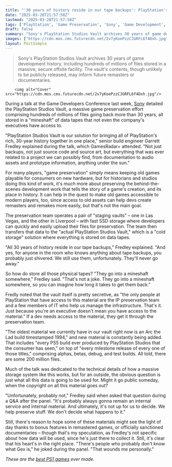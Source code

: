 ```yaml
---
title: "'30 years of history reside in our tape backups': PlayStation's building a game preservation mineshaft vault with 200 million files going back to a 1994 build of PS1 JRPG Arc the Lad"
date: "2025-03-28T21:57:58Z"
lastmod: "2025-03-28T21:57:58Z"
tags: ['PlayStation', 'Game Preservation', 'Sony', 'Game Development', 'History']
draft: false
summary: "Sony's PlayStation Studios Vault archives 30 years of game development history, including hundreds of millions of files stored in a massive, secure offsite facility.  The vault's contents, though unlikely to be publicly released, may inform future remasters or documentaries."
images: ["https://cdn.mos.cms.futurecdn.net/2v7yKoePzzCJGRFL6f4Dxh.jpg"]
layout: PostSimple
---
```

> Sony's PlayStation Studios Vault archives 30 years of game development history, including hundreds of millions of files stored in a massive, secure offsite facility.  The vault's contents, though unlikely to be publicly released, may inform future remasters or documentaries.


        <img alt="Cover" src="https://cdn.mos.cms.futurecdn.net/2v7yKoePzzCJGRFL6f4Dxh.jpg"/>
        
During a talk at the Game Developers Conference last week, [Sony](https://www.gamesradar.com/tag/sony/) detailed the PlayStation Studios Vault, a massive game preservation effort comprising hundreds of millions of files going back more than 30 years, all stored in a "mineshaft" of data tapes that not even the company's executives have access to.

"PlayStation Studios Vault is our solution for bringing all of PlayStation's rich, 30-year history together in one place," senior build engineer Garrett Fredley explained during the talk, which GamesRadar+ attended. "Not just backups, not just source code and source art, but everything that was ever related to a project we can possibly find, from documentation to audio assets and prototype information, anything under the sun."

For many players, "game preservation" simply means keeping old games playable for consumers on new hardware, but for historians and studios doing this kind of work, it's much more about preserving the behind-the-scenes development work that tells the story of a game's creation, and its place in history. It can help in the quest to make old games accessible to modern players, too, since access to old assets can help devs create remasters and remakes more easily, but that's not the main goal.

The preservation team operates a pair of "staging vaults" – one in Las Vegas, and the other in Liverpool – with fast SSD storage where developers can quickly and easily upload their files for preservation. The team then transfers that data to the "actual PlayStation Studios Vault," which is a "cold storage" solution where everything is stored on data tapes.

"All 30 years of history reside in our tape backups," Fredley explained. "And yes, for anyone in the room who knows anything about tape backups, you probably just shivered. We still use them, unfortunately. They'll never go away."

So how do store all those physical tapes? "They go into a mineshaft somewhere," Fredley said. "That's not a joke. They go into a mineshaft somewhere, so you can imagine how long it takes to get them back."

Fredly noted that the vault itself is pretty secretive, as "the only people at PlayStation that have access to this material are the IP preservation team and a few members of IT who help us manage the infrastructure. That's it. Just because you're an executive doesn't mean you have access to the material." If a dev needs access to the material, they get it through the preservation team.

"The oldest material we currently have in our vault right now is an Arc the Lad build timestamped 1994," and new material is constantly being added. That includes "every PS5 build ever produced by PlayStation Studios that the consumer has seen," on top of "every milestone release of every one of those titles," comprising alphas, betas, debug, and test builds. All told, there are some 200 million files.

Much of the talk was dedicated to the technical details of how a massive storage system like this works, but for an outside, the obvious question is just what all this data is going to be used for. Might it go public someday, when the copyright on all this material goes out?

"Unfortunately, probably not," Fredley said when asked that question during a Q&A after the panel. "It's probably always gonna remain an internal service and internal material. And ultimately, it's not up for us to decide. We help preserve stuff. We don't decide what happens to it."

Still, there's reason to hope some of these materials might see the light of day thanks to bonus features in remastered games, or officially sanctioned documentaries – though that's my speculation, as Fredley's not specific about how data will be used, since he's just there to collect it. Still, it's clear that his heart's in the right place. "There's people who probably don't know what Gex is," he joked during the panel. "That wounds me personally."

*These are the *[<em>best PS1 games</em>](https://www.gamesradar.com/best-psx-games/)* ever made.*
        